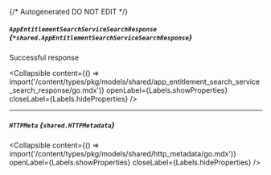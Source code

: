 {/* Autogenerated DO NOT EDIT  */}

##### `AppEntitlementSearchServiceSearchResponse` *{`*shared.AppEntitlementSearchServiceSearchResponse`}*
Successful response

<Collapsible content={() => import('/content/types/pkg/models/shared/app_entitlement_search_service_search_response/go.mdx')} openLabel={Labels.showProperties} closeLabel={Labels.hideProperties} />


---
##### `HTTPMeta` *{`shared.HTTPMetadata`}*

<Collapsible content={() => import('/content/types/pkg/models/shared/http_metadata/go.mdx')} openLabel={Labels.showProperties} closeLabel={Labels.hideProperties} />



